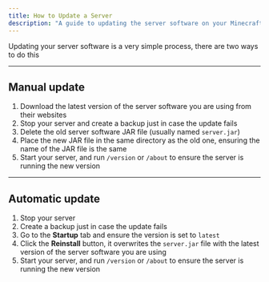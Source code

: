 ```yaml
---
title: How to Update a Server
description: "A guide to updating the server software on your Minecraft server"
---
```


Updating your server software is a very simple process, there are two ways to do this

---
Manual update
---
1. Download the latest version of the server software you are using from their websites
2. Stop your server and create a backup just in case the update fails
3. Delete the old server software JAR file (usually named ```server.jar```)
4. Place the new JAR file in the same directory as the old one, ensuring the name of the JAR file is the same
5. Start your server, and run ```/version``` or ```/about``` to ensure the server is running the new version

---
Automatic update
---
1. Stop your server
2. Create a backup just in case the update fails
3. Go to the **Startup** tab and ensure the version is set to ```latest```
4. Click the **Reinstall** button, it overwrites the ```server.jar``` file with the latest version of the server software you are using
5. Start your server, and run ```/version``` or ```/about``` to ensure the server is running the new version